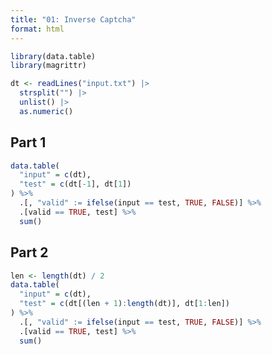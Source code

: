 ```yaml
---
title: "01: Inverse Captcha"
format: html
---
```


```r
library(data.table)
library(magrittr)

dt <- readLines("input.txt") |>
  strsplit("") |>
  unlist() |>
  as.numeric()
```

## Part 1

```r
data.table(
  "input" = c(dt),
  "test" = c(dt[-1], dt[1])
) %>%
  .[, "valid" := ifelse(input == test, TRUE, FALSE)] %>%
  .[valid == TRUE, test] %>%
  sum()
```

## Part 2

```r
len <- length(dt) / 2
data.table(
  "input" = c(dt),
  "test" = c(dt[(len + 1):length(dt)], dt[1:len])
) %>%
  .[, "valid" := ifelse(input == test, TRUE, FALSE)] %>%
  .[valid == TRUE, test] %>%
  sum()
```
